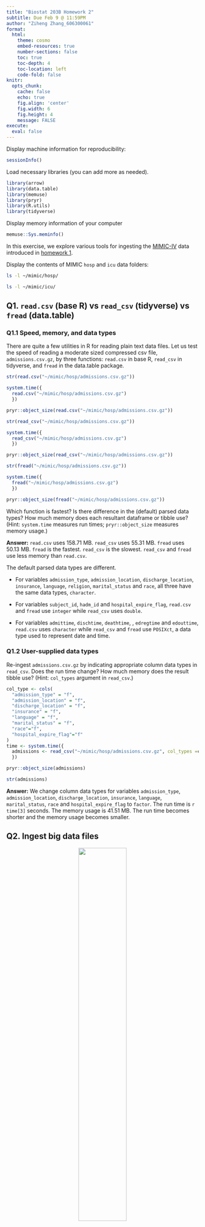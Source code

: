 ```yaml
---
title: "Biostat 203B Homework 2"
subtitle: Due Feb 9 @ 11:59PM
author: "Ziheng Zhang_606300061"
format:
  html:
    theme: cosmo
    embed-resources: true
    number-sections: false
    toc: true
    toc-depth: 4
    toc-location: left
    code-fold: false
knitr:
  opts_chunk: 
    cache: false    
    echo: true
    fig.align: 'center'
    fig.width: 6
    fig.height: 4
    message: FALSE
execute:
  eval: false    
---
```


Display machine information for reproducibility:
```r
sessionInfo()
```

Load necessary libraries (you can add more as needed).
```r
library(arrow)
library(data.table)
library(memuse)
library(pryr)
library(R.utils)
library(tidyverse)
```

Display memory information of your computer
```r
memuse::Sys.meminfo()
```

In this exercise, we explore various tools for ingesting the [MIMIC-IV](https://mimic.mit.edu/docs/iv/) data introduced in [homework 1](https://ucla-biostat-203b.github.io/2024winter/hw/hw1/hw1.html).

Display the contents of MIMIC `hosp` and `icu` data folders:

```bash
ls -l ~/mimic/hosp/
```

```bash
ls -l ~/mimic/icu/
```

## Q1. `read.csv` (base R) vs `read_csv` (tidyverse) vs `fread` (data.table)

### Q1.1 Speed, memory, and data types

There are quite a few utilities in R for reading plain text data files. Let us test the speed of reading a moderate sized compressed csv file, `admissions.csv.gz`, by three functions: `read.csv` in base R, `read_csv` in tidyverse, and `fread` in the data.table package. 
```r
str(read.csv("~/mimic/hosp/admissions.csv.gz"))
``` 

```r
system.time({
  read.csv("~/mimic/hosp/admissions.csv.gz")
  })
```

```r
pryr::object_size(read.csv("~/mimic/hosp/admissions.csv.gz"))
```

```r
str(read_csv("~/mimic/hosp/admissions.csv.gz"))
```

```r
system.time({
  read_csv("~/mimic/hosp/admissions.csv.gz")
  })
```

```r
pryr::object_size(read_csv("~/mimic/hosp/admissions.csv.gz"))
```

```r
str(fread("~/mimic/hosp/admissions.csv.gz"))
```

```r
system.time({
  fread("~/mimic/hosp/admissions.csv.gz")
  })
```

```r
pryr::object_size(fread("~/mimic/hosp/admissions.csv.gz"))
```

Which function is fastest? Is there difference in the (default) parsed data types? How much memory does each resultant dataframe or tibble use? (Hint: `system.time` measures run times; `pryr::object_size` measures memory usage.) 

**Answer:** `read.csv` uses 158.71 MB. `read_csv` uses 55.31 MB.  `fread` uses 50.13 MB. `fread` is the fastest. `read_csv` is the slowest. `read_csv` and `fread` use less memory than `read.csv`.  

The default parsed data types are different.

- For variables `admission_type`, `admission_location`, `discharge_location`, `insurance`, `language`, `religion`, `marital_status` and `race`, all three have the same data types, `character`.

- For variables `subject_id`, `hadm_id` and `hospital_expire_flag`, `read.csv` and `fread` use `integer` while `read_csv` uses `double`.

- For variables `admittime`, `dischtime`, `deathtime`, , `edregtime` and `edouttime`, `read.csv` uses `character` while `read_csv` and `fread` use `POSIXct`, a data type used to represent date and time.


### Q1.2 User-supplied data types

Re-ingest `admissions.csv.gz` by indicating appropriate column data types in `read_csv`. Does the run time change? How much memory does the result tibble use? (Hint: `col_types` argument in `read_csv`.)
```r
col_type <- cols(
  "admission_type" = "f",
  "admission_location" = "f",
  "discharge_location" = "f",
  "insurance" = "f",
  "language" = "f",
  "marital_status" = "f",
  "race"="f",
  "hospital_expire_flag"="f"
)
time <- system.time({
  admissions <- read_csv("~/mimic/hosp/admissions.csv.gz", col_types =col_type)
  })
```

```r
pryr::object_size(admissions)
```

```r
str(admissions)
```
**Answer:** We change column data types for variables `admission_type`, `admission_location`, `discharge_location`, `insurance`, `language`, `marital_status`, `race` and `hospital_expire_flag` to `factor`. The run time is `r time[3]` seconds. The memory usage is 41.51 MB. The run time becomes shorter and the memory usage becomes smaller.

## Q2. Ingest big data files

<p align="center">
  <img src="./bigfile.png" width="50%">
</p>

Let us focus on a bigger file, `labevents.csv.gz`, which is about 125x bigger than `admissions.csv.gz`.
```bash
#| eval: true
ls -l ~/mimic/hosp/labevents.csv.gz
```
Display the first 10 lines of this file.
```bash
#| eval: true
zcat < ~/mimic/hosp/labevents.csv.gz | head -10
```

### Q2.1 Ingest `labevents.csv.gz` by `read_csv`

<p align="center">
  <img src="./readr_logo.png" width="20%">
</p>

Try to ingest `labevents.csv.gz` using `read_csv`. What happens? If it takes more than 5 minutes on your computer, then abort the program and report your findings. 
```r
read_csv("~/mimic/hosp/labevents.csv.gz")
```
**Answer:** It takes more than 5 minutes on my computer and my RStudio crashed. So I abort the program.

### Q2.2 Ingest selected columns of `labevents.csv.gz` by `read_csv`

Try to ingest only columns `subject_id`, `itemid`, `charttime`, and `valuenum` in `labevents.csv.gz` using `read_csv`.  Does this solve the ingestion issue? (Hint: `col_select` argument in `read_csv`.)
```r
read_csv("~/mimic/hosp/labevents.csv.gz", col_select = c("subject_id", 
                                                         "itemid", "charttime", 
                                                         "valuenum"))
```
**Answer:** It solves the ingestion issue. It only takes around 4 minutes on my computer.

### Q2.3 Ingest subset of `labevents.csv.gz`

<p align="center">
  <img src="./linux_logo.png" width="20%">
</p>

Our first strategy to handle this big data file is to make a subset of the `labevents` data.  Read the [MIMIC documentation](https://mimic.mit.edu/docs/iv/modules/hosp/labevents/) for the content in data file `labevents.csv`.

In later exercises, we will only be interested in the following lab items: creatinine (50912), potassium (50971), sodium (50983), chloride (50902), bicarbonate (50882), hematocrit (51221), white blood cell count (51301), and glucose (50931) and the following columns: `subject_id`, `itemid`, `charttime`, `valuenum`. Write a Bash command to extract these columns and rows from `labevents.csv.gz` and save the result to a new file `labevents_filtered.csv.gz` in the current working directory. (Hint: use `zcat <` to pipe the output of `labevents.csv.gz` to `awk` and then to `gzip` to compress the output. To save render time, put `#| eval: false` at the beginning of this code chunk.)

Display the first 10 lines of the new file `labevents_filtered.csv.gz`. How many lines are in this new file? How long does it take `read_csv` to ingest `labevents_filtered.csv.gz`?
```bash
#| eval: false
zcat < ~/mimic/hosp/labevents.csv.gz | \
awk -F, 'BEGIN{OFS=","} {
if ($5==50912 || $5==50971 || $5==50983 || $5==50902 || $5==50882 || 
$5==51221 || $5==51301 || $5==50931) print $2,$5,$7,$10}' | \
gzip > ./labevents_filtered.csv.gz
```

```bash
#| eval: true
zcat < ./labevents_filtered.csv.gz | head -10
zcat < ./labevents_filtered.csv.gz | wc -l
```

```r
time1 <- system.time({
  read_csv("./labevents_filtered.csv.gz")
  })
```
**Answer:** There are 24855909 lines in this new file. It takes `r time1[3]` seconds to ingest `labevents_filtered.csv.gz` by using `read_csv`.

### Q2.4 Ingest `labevents.csv` by Apache Arrow

<p align="center">
  <img src="./arrow_logo.png" width="30%">
</p>

Our second strategy is to use [Apache Arrow](https://arrow.apache.org/) for larger-than-memory data analytics. Unfortunately Arrow does not work with gz files directly. First decompress `labevents.csv.gz` to `labevents.csv` and put it in the current working directory. To save render time, put `#| eval: false` at the beginning of this code chunk.
```bash
#| eval: false
zcat < ~/mimic/hosp/labevents.csv.gz > ./labevents.csv
```


Then use [`arrow::open_dataset`](https://arrow.apache.org/docs/r/reference/open_dataset.html) to ingest `labevents.csv`, select columns, and filter `itemid` as in Q2.3. How long does the ingest+select+filter process take? Display the number of rows and the first 10 rows of the result tibble, and make sure they match those in Q2.3. (Hint: use `dplyr` verbs for selecting columns and filtering rows.)
```r
labevents_csv <- arrow::open_dataset("./labevents.csv", format = "csv")
filtered_labevents_csv <- labevents_csv |> 
  dplyr::select(subject_id, itemid, charttime, valuenum) |> 
  dplyr::filter(itemid %in% c(50912, 50971, 50983, 50902, 
                              50882, 51221, 51301, 50931)) |> dplyr::collect()
filtered_labevents_csv$charttime <- as.POSIXct(
  filtered_labevents_csv$charttime, tz = "UTC")
```

```r
time2 <- system.time({
  labevents_csv <- arrow::open_dataset("./labevents.csv", format = "csv") |> 
    dplyr::select(subject_id, itemid, charttime, valuenum) |> 
    dplyr::filter(itemid %in% c(50912, 50971, 50983, 50902, 
                                50882, 51221, 51301, 50931))   
})

```

```r
nrow(filtered_labevents_csv)
head(filtered_labevents_csv,10)
```
**Answer:** It takes `r time2[3]` seconds for the ingest+select+filter process. There are 24855909 rows and they match those in Q2.3. Here I use `as.POSIXct(tz = "UTC")` to avoid the time zone issue because in my RStudio the default time zone is set to the Los Angeles's time zone. When I ingest the `labevents.csv` file, the `charttime` column uses the UTC time zone but when I output the results, the `charttime` column is converted to my time zone in RStudio (Los Angeles). That is why Q2.3 has different `charttime` values from Q2.4.

Write a few sentences to explain what is Apache Arrow. Imagine you want to explain it to a layman in an elevator.

**Answer:** Apache Arrow is like a universal language for data that allows different software systems to talk to each other more efficiently. It's a way of organizing and sharing data in a format that's easy for computers to understand and work with, kind of like a common currency that all programs can use without needing to constantly convert or translate. This makes data processing faster and smoother, helping different software programs to work together smoothly, much like how a common language helps people from different countries communicate easily, like English.

### Q2.5 Compress `labevents.csv` to Parquet format and ingest/select/filter

<p align="center">
  <img src="./parquet_logo.png" width="30%">
</p>

Re-write the csv file `labevents.csv` in the binary Parquet format (Hint: [`arrow::write_dataset`](https://arrow.apache.org/docs/r/reference/write_dataset.html).) How large is the Parquet file(s)? How long does the ingest+select+filter process of the Parquet file(s) take? Display the number of rows and the first 10 rows of the result tibble and make sure they match those in Q2.3. (Hint: use `dplyr` verbs for selecting columns and filtering rows.)
```r
labevents_csv <- arrow::open_dataset("./labevents.csv", format = "csv")
arrow::write_dataset(labevents_csv, "labevents.parquet", format = "parquet")
file.size("./labevents.parquet/part-0.parquet")
```
**Answer:** The Parquet file is 2070040265 bytes so it is 1.9G.

``` r
labevents_parquet <- arrow::open_dataset("./labevents.parquet", 
                                         format = "parquet")
filtered_labevents_parquet <- labevents_parquet |> 
  dplyr::select(subject_id, itemid, charttime, valuenum) |> 
  dplyr::filter(itemid %in% c(50912, 50971, 50983, 50902, 
                              50882, 51221, 51301, 50931)) |> dplyr::collect() 
filtered_labevents_parquet$charttime <- as.POSIXct(
  filtered_labevents_parquet$charttime, tz = "UTC")
```

```r
time3 <- system.time({
  labevents_parquet <- arrow::open_dataset("./labevents.parquet", 
                                           format = "parquet") |> 
    dplyr::select(subject_id, itemid, charttime, valuenum) |> 
    dplyr::filter(itemid %in% c(50912, 50971, 50983, 50902, 
                                50882, 51221, 51301, 50931))
  })
```

```r
nrow(filtered_labevents_parquet)
head(filtered_labevents_parquet,10)
```
**Answer:** It takes `r time3[3]` seconds for the ingest+select+filter process. There are 24855909 rows and they match those in Q2.3.

Write a few sentences to explain what is the Parquet format. Imagine you want to explain it to a layman in an elevator.

**Answer:** Parquet is like a special way of organizing the large data so that it can be stored on many computers, kind of like splitting the table into smaller pieces and putting each piece on a different shelf. This makes it really fast to read and analyze the data, because instead of looking through the whole table at once, you can just grab the pieces you need from each shelf. So, Parquet helps big data stay organized and easy to work with, even when it's spread out across many computers. 

### Q2.6 DuckDB

<p align="center">
  <img src="./duckdb_logo.png" width="20%">
</p>

Ingest the Parquet file, convert it to a DuckDB table by [`arrow::to_duckdb`](https://arrow.apache.org/docs/r/reference/to_duckdb.html), select columns, and filter rows as in Q2.5. How long does the ingest+convert+select+filter process take? Display the number of rows and the first 10 rows of the result tibble and make sure they match those in Q2.3. (Hint: use `dplyr` verbs for selecting columns and filtering rows.)
```r
labevents_parquet <- arrow::open_dataset("./labevents.parquet", 
                                         format = "parquet")
labevents_duckdb <- arrow::to_duckdb(labevents_parquet,table = "labevents")
filtered_labevents_duckdb <- labevents_duckdb |> 
  dplyr::select(subject_id, itemid, charttime, valuenum) |> 
  dplyr::filter(itemid %in% c(50912, 50971, 50983, 50902, 
                              50882, 51221, 51301, 50931)) |> 
  dplyr::arrange(subject_id) |> dplyr::collect() 
filtered_labevents_duckdb$charttime <- as.POSIXct(
  filtered_labevents_duckdb$charttime, tz = "UTC")
```

```r
time4 <- system.time({
  labevents_duckdb <- arrow::open_dataset("./labevents.parquet", 
                                           format = "parquet") |>
    arrow::to_duckdb(table = "labevents_duckdb") |> 
    dplyr::select(subject_id, itemid, charttime, valuenum) |> 
    dplyr::filter(itemid %in% c(50912, 50971, 50983, 50902, 
                                50882, 51221, 51301, 50931))
  })
```

```r
nrow(filtered_labevents_duckdb)
head(filtered_labevents_duckdb,10)
```
**Answer:** It takes `r time4[3]` seconds for the ingest+convert+select+filter process. There are 24855909 rows and they match those in Q2.3.

Write a few sentences to explain what is DuckDB. Imagine you want to explain it to a layman in an elevator.

**Answer:** DuckDB is a free, open source, embedded database management system designed for data analysis and online analytical processing. It is designed to be fast, reliable, portable, and easy to use. People can use it for lots of different things, like analyzing data and running queries. And it works very well with the R programming language.

```bash
#| eval: false
rm labevents.csv
```

## Q3. Ingest and filter `chartevents.csv.gz`

[`chartevents.csv.gz`](https://mimic.mit.edu/docs/iv/modules/icu/chartevents/) contains all the charted data available for a patient. During their ICU stay, the primary repository of a patient’s information is their electronic chart. The `itemid` variable indicates a single measurement type in the database. The `value` variable is the value measured for `itemid`. The first 10 lines of `chartevents.csv.gz` are
```bash
#| eval: true
zcat < ~/mimic/icu/chartevents.csv.gz | head -10
```
[`d_items.csv.gz`](https://mimic.mit.edu/docs/iv/modules/icu/d_items/) is the dictionary for the `itemid` in `chartevents.csv.gz`.
```bash
#| eval: true
zcat < ~/mimic/icu/d_items.csv.gz | head -10
```
In later exercises, we are interested in the vitals for ICU patients: heart rate (220045), mean non-invasive blood pressure (220181), systolic non-invasive blood pressure (220179), body temperature in Fahrenheit (223761), and respiratory rate (220210). Retrieve a subset of `chartevents.csv.gz` only containing these items, using the favorite method you learnt in Q2. 

Document the steps and show code. Display the number of rows and the first 10 rows of the result tibble.

**Answer:** I used the same method as Q2.3 to ingest and filter the `chartevents.csv.gz` file.  
First step is to write a Bash command to extract these rows from `chartevents.csv.gz` and save the result to a new file `chartevents_filtered.csv.gz` in the current working directory.
```bash
#| eval: false
zcat < ~/mimic/icu/chartevents.csv.gz | \
awk -F, 'BEGIN{OFS=","} {
if ($7 == 220045 || $7 == 220181 || $7 == 220179 || $7 == 223761 ||
$7 == 220210) print}' | gzip > ./chartevents_filtered.csv.gz
```
Second step is to use R command to read the new file.
```r
chartevents_filtered <- read_csv("./chartevents_filtered.csv.gz", col_names = 
                                   c('subject_id', 'hadm_id', 
                                     'stay_id', 'caregiver_id', 
                                     'charttime', 'storetime', 
                                     'itemid', 'value', 
                                     'valuenum', 'valueuom', 'warning'))
```
Third steps are to use R commands to display the number of rows and the first 10 rows of the new file.
```r
head(chartevents_filtered,10)
```

```r
nrow(chartevents_filtered)
```
**Answer:** There are 22502319 rows.






